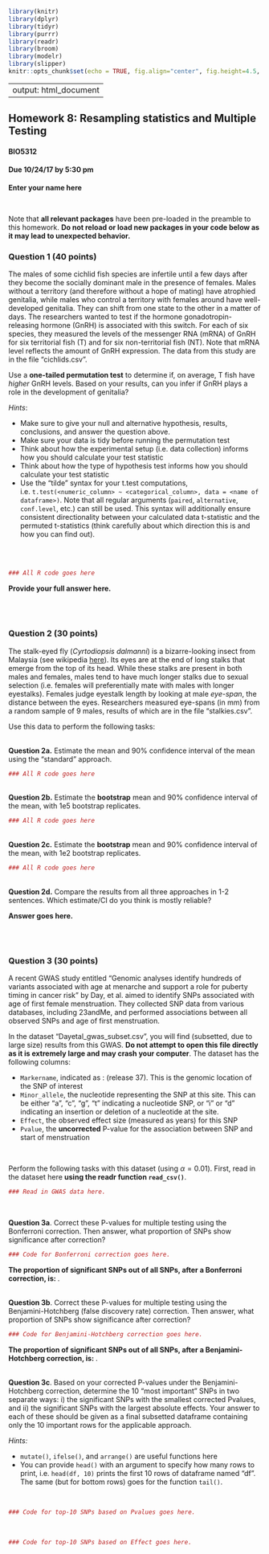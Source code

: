 ```r
library(knitr)
library(dplyr)
library(tidyr)
library(purrr)
library(readr)
library(broom)
library(modelr)
library(slipper)
knitr::opts_chunk$set(echo = TRUE, fig.align="center", fig.height=4.5, fig.width=4.5)
```
---
output: html_document
---

## Homework 8: Resampling statistics and Multiple Testing 
#### BIO5312
#### Due 10/24/17 by 5:30 pm

**Enter your name here**

<br>

Note that **all relevant packages** have been pre-loaded in the preamble to this homework. **Do not reload or load new packages in your code below as it may lead to unexpected behavior.**


### Question 1 (40 points)

The males of some cichlid fish species are infertile until a few days after they become the socially dominant male in the presence of females. Males without a territory (and therefore without a hope of mating) have atrophied genitalia, while males who control a territory with females around have well-developed genitalia. They can shift from one state to the other in a matter of days. The researchers wanted to test if the hormone gonadotropin-releasing hormone (GnRH) is associated with this switch. For each of six species, they measured the levels of the messenger RNA (mRNA) of GnRH for six territorial fish (T) and for six non-territorial fish (NT). Note that mRNA level reflects the amount of GnRH expression. The data from this study are in the file "cichlids.csv".

Use a **one-tailed permutation test** to determine if, on average, T fish have *higher* GnRH levels. Based on your results, can you infer if GnRH plays a role in the development of genitalia? 

*Hints*:

+ Make sure to give your null and alternative hypothesis, results, conclusions, and answer the question above.
+ Make sure your data is tidy before running the permutation test
+ Think about how the experimental setup (i.e. data collection) informs how you should calculate your test statistic
+ Think about how the type of hypothesis test informs how you should calculate your test statistic
+ Use the "tilde" syntax for your t.test computations, i.e. `t.test(<numeric_column> ~ <categorical_column>, data = <name of dataframe>)`. Note that all regular arguments (`paired`, `alternative`, `conf.level`, etc.) can still be used. This syntax will additionally ensure consistent directionality between your calculated data t-statistic and the permuted t-statistics (think carefully about which direction this is and how you can find out).

<br><br>
```r
### All R code goes here
```

**Provide your full answer here.**


<br><br>

### Question 2 (30 points)

The stalk-eyed fly (*Cyrtodiopsis dalmanni*) is a bizarre-looking insect from Malaysia (see wikipedia [here](https://en.wikipedia.org/wiki/Stalk-eyed_fly)). Its eyes are at the end of long stalks that emerge from the top of its head. While these stalks are present in both males and females, males tend to have much longer stalks due to sexual selection (i.e. females will preferentially mate with males with longer eyestalks). Females judge eyestalk length by looking at male *eye-span*, the distance between the eyes. Researchers measured eye-spans (in mm) from a random sample of 9 males, results of which are in the file "stalkies.csv". 

Use this data to perform the following tasks:

<br>
**Question 2a.** Estimate the mean and 90% confidence interval of the mean using the "standard" approach. 
```r
### All R code goes here
```

<br>
**Question 2b.**  Estimate the **bootstrap** mean and 90% confidence interval of the mean, with 1e5 bootstrap replicates. 
```r
### All R code goes here
```

<br>
**Question 2c.**  Estimate the **bootstrap** mean and 90% confidence interval of the mean, with 1e2 bootstrap replicates. 
```r
### All R code goes here
```

<br>
**Question 2d.** Compare the results from all three approaches in 1-2 sentences. Which estimate/CI do you think is mostly reliable?

**Answer goes here.**



<br><br>

### Question 3 (30 points)

A recent GWAS study entitled "Genomic analyses identify hundreds of variants associated with age at menarche and support a role for puberty timing in cancer risk" by Day, et al. aimed to identify SNPs associated with age of first female menstruation. They collected SNP data from various databases, including 23andMe, and performed associations between all observed SNPs and age of first menstruation. 

In the dataset "Dayetal_gwas_subset.csv", you will find (subsetted, due to large size) results from this GWAS. **Do not attempt to open this file directly as it is extremely large and may crash your computer**. The dataset has the following columns:

+ `Markername`, indicated as <chromosome>:<position on chromosome> (release 37). This is the genomic location of the SNP of interest
+ `Minor_allele`, the nucleotide representing the SNP at this site. This can be either "a", "c", "g", "t" indicating a nucleotide SNP, or "i" or "d" indicating an insertion or deletion of a nucleotide at the site.
+ `Effect`, the observed effect size (measured as years) for this SNP
+ `Pvalue`, the **uncorrected** P-value for the association between SNP and start of menstruation 


<br>

Perform the following tasks with this dataset (using $\alpha=0.01$). First, read in the dataset here **using the readr function `read_csv()`**.
```r
### Read in GWAS data here.
```

<br>

**Question 3a**. Correct these P-values for multiple testing using the Bonferroni correction. Then answer, what proportion of SNPs show significance after correction? 
```r
### Code for Bonferroni correction goes here.
```

**The proportion of significant SNPs out of all SNPs, after a Bonferroni correction, is: **.

<br>
**Question 3b**. Correct these P-values for multiple testing using the Benjamini-Hotchberg (false discovery rate) correction. Then answer, what proportion of SNPs show significance after correction? 
```r
### Code for Benjamini-Hotchberg correction goes here.
```

**The proportion of significant SNPs out of all SNPs, after a Benjamini-Hotchberg correction, is: **.

<br>
**Question 3c**. Based on your corrected P-values under the Benjamini-Hotchberg correction, determine the 10 "most important" SNPs in two separate ways: i) the significant SNPs with the smallest corrected Pvalues, and ii) the significant SNPs with the largest absolute effects. Your answer to each of these should be given as a final subsetted dataframe containing only the 10 important rows for the applicable approach. 

*Hints:*

+ `mutate()`, `ifelse()`, and `arrange()` are useful functions here
+ You can provide `head()` with an argument to specify how many rows to print, i.e. `head(df, 10)` prints the first 10 rows of dataframe named "df". The same (but for bottom rows) goes for the function `tail()`.


<br>
```r
### Code for top-10 SNPs based on Pvalues goes here.
```

<br>
```r
### Code for top-10 SNPs based on Effect goes here.
```







